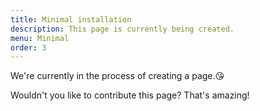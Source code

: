 ```yaml
---
title: Minimal installation
description: This page is currently being created.
menu: Minimal
order: 3
---
```


We're currently in the process of creating a page.😘

Wouldn't you like to contribute this page? That's amazing!
